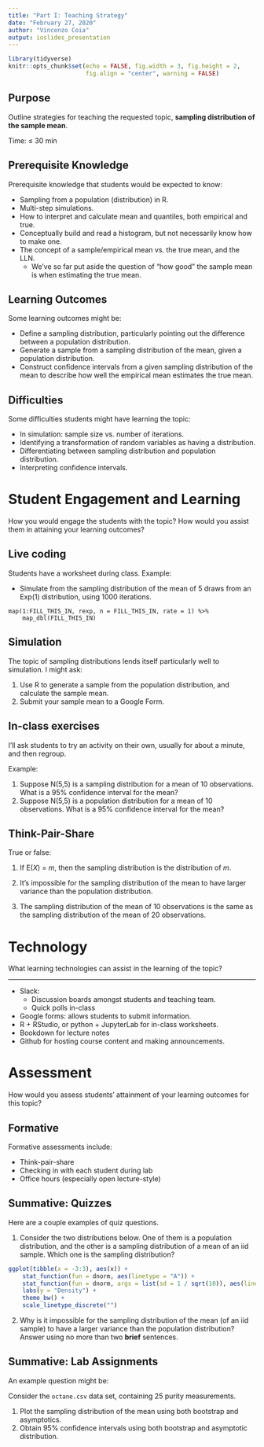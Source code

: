```yaml
---
title: "Part I: Teaching Strategy"
date: "February 27, 2020"
author: "Vincenzo Coia"
output: ioslides_presentation
---
```


```r
library(tidyverse)
knitr::opts_chunk$set(echo = FALSE, fig.width = 3, fig.height = 2, 
					  fig.align = "center", warning = FALSE)
```

## Purpose

Outline strategies for teaching the requested topic, __sampling distribution of the sample mean__.

Time: $\leq$ 30 min

## Prerequisite Knowledge

Prerequisite knowledge that students would be expected to know:

- Sampling from a population (distribution) in R.
- Multi-step simulations.
- How to interpret and calculate mean and quantiles, both empirical and true.
- Conceptually build and read a histogram, but not necessarily know how to make one.
- The concept of a sample/empirical mean vs. the true mean, and the LLN.
	- We've so far put aside the question of "how good" the sample mean is when estimating the true mean.

## Learning Outcomes

Some learning outcomes might be:

- Define a sampling distribution, particularly pointing out the difference between a population distribution.
- Generate a sample from a sampling distribution of the mean, given a population distribution.
- Construct confidence intervals from a given sampling distribution of the mean to describe how well the empirical mean estimates the true mean.

## Difficulties

Some difficulties students might have learning the topic:

- In simulation: sample size vs. number of iterations.
- Identifying a transformation of random variables as having a distribution.
- Differentiating between sampling distribution and population distribution.
- Interpreting confidence intervals.

# Student Engagement and Learning

How you would engage the students with the topic? How would you assist them in attaining your learning outcomes?

## Live coding

Students have a worksheet during class. Example:

- Simulate from the sampling distribution of the mean of 5 draws from an Exp(1) distribution, using 1000 iterations.

```
map(1:FILL_THIS_IN, rexp, n = FILL_THIS_IN, rate = 1) %>% 
	map_dbl(FILL_THIS_IN)
```


## Simulation

The topic of sampling distributions lends itself particularly well to simulation. I might ask:

1. Use R to generate a sample from the population distribution, and calculate the sample mean.
2. Submit your sample mean to a Google Form.

## In-class exercises

I'll ask students to try an activity on their own, usually for about a minute, and then regroup.

Example:

1. Suppose N(5,5) is a sampling distribution for a mean of 10 observations. What is a 95% confidence interval for the mean?
2. Suppose N(5,5) is a population distribution for a mean of 10 observations. What is a 95% confidence interval for the mean?

## Think-Pair-Share

True or false:

1. If E(_X_) = _m_, then the sampling distribution is the distribution of _m_. 

2. It's impossible for the sampling distribution of the mean to have larger variance than the population distribution.

3. The sampling distribution of the mean of 10 observations is the same as the sampling distribution of the mean of 20 observations.

# Technology

What learning technologies can assist in the learning of the topic?

-----

- Slack: 
	- Discussion boards amongst students and teaching team.
	- Quick polls in-class
- Google forms: allows students to submit information.
- R + RStudio, or python + JupyterLab for in-class worksheets.
- Bookdown for lecture notes
- Github for hosting course content and making announcements.

# Assessment

How would you assess students' attainment of your learning outcomes
for this topic? 

## Formative

Formative assessments include:

- Think-pair-share
- Checking in with each student during lab
- Office hours (especially open lecture-style)

## Summative: Quizzes

Here are a couple examples of quiz questions.

1. Consider the two distributions below. One of them is a population distribution, and the other is a sampling distribution of a mean of an iid sample. Which one is the sampling distribution?

```r
ggplot(tibble(x = -3:3), aes(x)) +
	stat_function(fun = dnorm, aes(linetype = "A")) +
	stat_function(fun = dnorm, args = list(sd = 1 / sqrt(10)), aes(linetype = "B")) +
	labs(y = "Density") +
	theme_bw() +
	scale_linetype_discrete("")
```

2. Why is it impossible for the sampling distribution of the mean (of an iid sample) to have a larger variance than the population distribution? Answer using no more than two **brief** sentences.

## Summative: Lab Assignments

An example question might be:

Consider the `octane.csv` data set, containing 25 purity measurements.

1. Plot the sampling distribution of the mean using both bootstrap and asymptotics.
2. Obtain 95% confidence intervals using both bootstrap and asymptotic distribution.



